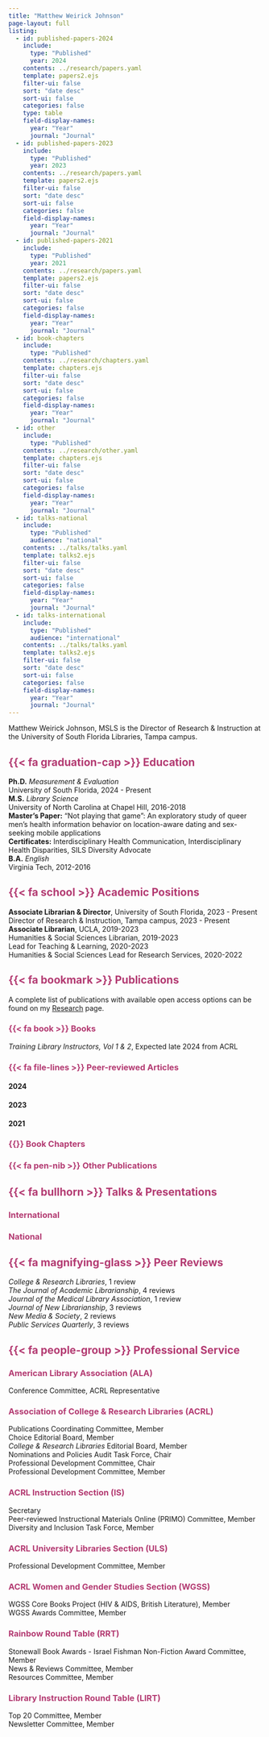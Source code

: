 ```yaml
---
title: "Matthew Weirick Johnson"
page-layout: full
listing:
  - id: published-papers-2024
    include: 
      type: "Published"
      year: 2024
    contents: ../research/papers.yaml
    template: papers2.ejs
    filter-ui: false
    sort: "date desc" 
    sort-ui: false
    categories: false
    type: table
    field-display-names: 
      year: "Year"
      journal: "Journal"
  - id: published-papers-2023
    include: 
      type: "Published"
      year: 2023
    contents: ../research/papers.yaml
    template: papers2.ejs
    filter-ui: false
    sort: "date desc" 
    sort-ui: false
    categories: false
    field-display-names: 
      year: "Year"
      journal: "Journal"
  - id: published-papers-2021
    include: 
      type: "Published"
      year: 2021
    contents: ../research/papers.yaml
    template: papers2.ejs
    filter-ui: false
    sort: "date desc" 
    sort-ui: false
    categories: false
    field-display-names: 
      year: "Year"
      journal: "Journal"
  - id: book-chapters
    include: 
      type: "Published"
    contents: ../research/chapters.yaml
    template: chapters.ejs
    filter-ui: false
    sort: "date desc" 
    sort-ui: false
    categories: false
    field-display-names: 
      year: "Year"
      journal: "Journal"  
  - id: other
    include: 
      type: "Published"
    contents: ../research/other.yaml
    template: chapters.ejs
    filter-ui: false
    sort: "date desc" 
    sort-ui: false
    categories: false
    field-display-names: 
      year: "Year"
      journal: "Journal" 
  - id: talks-national
    include: 
      type: "Published"
      audience: "national"
    contents: ../talks/talks.yaml
    template: talks2.ejs
    filter-ui: false
    sort: "date desc" 
    sort-ui: false
    categories: false
    field-display-names: 
      year: "Year"
      journal: "Journal"
  - id: talks-international
    include: 
      type: "Published"
      audience: "international"
    contents: ../talks/talks.yaml
    template: talks2.ejs
    filter-ui: false
    sort: "date desc" 
    sort-ui: false
    categories: false
    field-display-names: 
      year: "Year"
      journal: "Journal"
---
```


```{=html}
<style>
h2 {
  color: #b33b72;
}

h3 {
  color: #b33b72;
}

ul {
    list-style-type: none;
    margin: 0;
    padding: 0;
  }

#quarto-document-content li + li {
    margin-top: .5em;
   }
   
#education li li + li {
    margin-top:.1em;
}

#education li li + li:last-child {
    margin-bottom: .5em;
}
   
#education li li {
    margin: 0 0 0 2em;
      }

#academic-positions li li {
    margin: 0 0 0 2em;
      }

</style>
```
Matthew Weirick Johnson, MSLS is the Director of Research & Instruction at the University of South Florida Libraries, Tampa campus.

## {{< fa graduation-cap >}} Education

-   **Ph.D.** *Measurement & Evaluation*
    -   University of South Florida, 2024 - Present
-   **M.S.** *Library Science*
    -   University of North Carolina at Chapel Hill, 2016-2018
    -   **Master's Paper:** “Not playing that game”: An exploratory study of queer men’s health information behavior on location-aware dating and sex-seeking mobile applications
    -   **Certificates:** Interdisciplinary Health Communication, Interdisciplinary Health Disparities, SILS Diversity Advocate

```{=html}
<!---  
- Awards: Pratt Severn Best Student Research Paper Award, ASIS&T 
--->
```
-   **B.A.** *English*
    -   Virginia Tech, 2012-2016

```{=html}
<!---
  - Awards: Barbara Ellen Smith Outstanding Paper Award, VT Women's & Gender Studies; Ut Prosim Award for Service, VT English
--->
```
## {{< fa school >}} Academic Positions

-   **Associate Librarian & Director**, University of South Florida, 2023 - Present
    -   Director of Research & Instruction, Tampa campus, 2023 - Present
-   **Associate Librarian**, UCLA, 2019-2023
    -   Humanities & Social Sciences Librarian, 2019-2023
    -   Lead for Teaching & Learning, 2020-2023
    -   Humanities & Social Sciences Lead for Research Services, 2020-2022

## {{< fa bookmark >}} Publications

A complete list of publications with available open access options can be found on my [Research](/research) page.

### {{< fa book >}} Books

-   *Training Library Instructors, Vol 1 & 2*, Expected late 2024 from ACRL

### {{< fa file-lines >}} Peer-reviewed Articles

#### 2024

::: {#published-papers-2024 style="padding-bottom: 0;"}
:::

#### 2023

::: {#published-papers-2023 style="padding-bottom: 0;"}
:::

#### 2021

::: {#published-papers-2021 style="padding-bottom: 0;"}
:::

### {{<fa book-open >}} Book Chapters

::: {#book-chapters style="padding-bottom: 0;"}
:::

### {{< fa pen-nib >}} Other Publications

::: {#other}
:::

## {{< fa bullhorn >}} Talks & Presentations

### International

::: {#talks-international}
:::

### National

::: {#talks-national}
:::

## {{< fa magnifying-glass >}} Peer Reviews

-   *College & Research Libraries*, 1 review
-   *The Journal of Academic Librarianship*, 4 reviews
-   *Journal of the Medical Library Association*, 1 review
-   *Journal of New Librarianship*, 3 reviews
-   *New Media & Society*, 2 reviews
-   *Public Services Quarterly*, 3 reviews

## {{< fa people-group >}} Professional Service

### American Library Association (ALA)

-   Conference Committee, ACRL Representative

### Association of College & Research Libraries (ACRL)

-   Publications Coordinating Committee, Member
-   Choice Editorial Board, Member
-   *College & Research Libraries* Editorial Board, Member
-   Nominations and Policies Audit Task Force, Chair
-   Professional Development Committee, Chair
-   Professional Development Committee, Member

### ACRL Instruction Section (IS)

-   Secretary
-   Peer-reviewed Instructional Materials Online (PRIMO) Committee, Member
-   Diversity and Inclusion Task Force, Member

### ACRL University Libraries Section (ULS)

-   Professional Development Committee, Member

### ACRL Women and Gender Studies Section (WGSS)

-   WGSS Core Books Project (HIV & AIDS, British Literature), Member
-   WGSS Awards Committee, Member

### Rainbow Round Table (RRT)

-   Stonewall Book Awards - Israel Fishman Non-Fiction Award Committee, Member
-   News & Reviews Committee, Member
-   Resources Committee, Member

### Library Instruction Round Table (LIRT)

-   Top 20 Committee, Member
-   Newsletter Committee, Member
